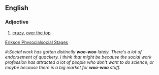 ==English==

===Adjective===

# [[crazy]], [[over  the  top]]
[http://www.iidb.org./vbb/showthread.php?s=aa836bc1af4a2a7e6605a2304ffd58f5&p=4761611#post4761611 Erikson Physocialsocial Stages]
#:''Social work has gotten distinctly '''woo-woo''' lately. There's a lot of endorsement of quackery. I think that might be because the social work profession has attracted a lot of people who don't want to do science, or maybe because there is a big market for '''woo-woo''' stuff.''
